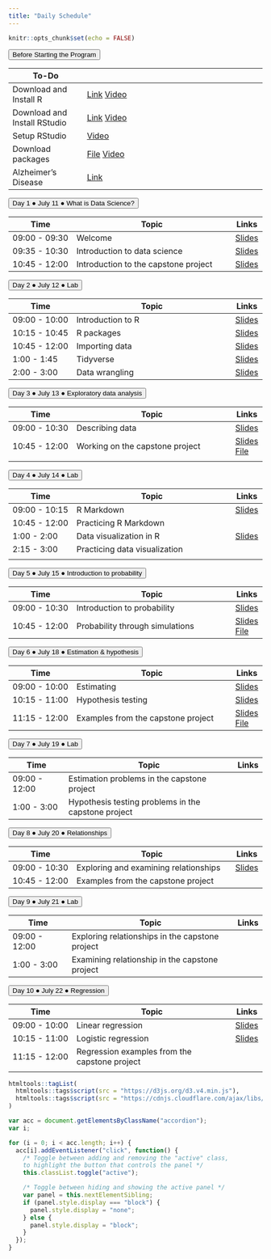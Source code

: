 ```yaml
---
title: "Daily Schedule"
---
```


```r
knitr::opts_chunk$set(echo = FALSE)
```

<button class="accordion">Before Starting the Program</button>
<div class="panel"> 

| To-Do         |                              | 
|---------------|------------------------------------|
| Download and Install R | [Link](https://mirror.las.iastate.edu/CRAN/) [Video](https://uci.yuja.com/V/Video?v=3173351&node=10757512&a=280036139&autoplay=1)|
| Download and Install RStudio| [Link](https://www.rstudio.com/products/rstudio/download/)  [Video](https://uci.yuja.com/V/Video?v=3173359&node=10757552&a=664679852&autoplay=1)|
|Setup RStudio| [Video](https://uci.yuja.com/V/Video?v=3173384&node=10757676&a=717681262&autoplay=1)       |
|Download packages |<a href="R-code/code-00-setup.R" download>File</a> [Video](https://uci.yuja.com/V/Video?v=3173415&node=10757778&a=1269482034&autoplay=1)|
|Alzheimer's Disease | [Link](https://www.youtube.com/watch?v=LrcL3vJjN2g) |

</div>


<!-- connecting to UCI email address-->
		
<button class="accordion">Day 1 &#9679; July 11 &#9679; What is Data Science? </button>
<div class="panel">

| Time          | Topic                              | Links |
|---------------|------------------------------------|-------|
| 09:00 - 09:30 | Welcome                            |[Slides](https://cosmos-datascience.github.io/slides/week01/01a-welcome.html)|
| 09:35 - 10:30 | Introduction to data science    |[Slides](https://cosmos-datascience.github.io/slides/week01/01b-intro-data-science.html)   |
| 10:45 - 12:00 | Introduction to the capstone project |                [Slides](https://cosmos-datascience.github.io/slides/week01/01c-intro-capstone-project.pdf)    |

</div>
		




<button class="accordion">Day 2 &#9679; July 12 &#9679; Lab </button>
<div class="panel">

| Time          | Topic                              | Links |
|---------------|------------------------------------|-------|
| 09:00 - 10:00 | Introduction to R                            |[Slides](https://cosmos-datascience.github.io/slides/week01/Lab-01a-intro-r-schetzsle.html) |
| 10:15 - 10:45 | R packages |[Slides](https://cosmos-datascience.github.io/slides/week01/Lab-01b-R-packages-schetzsle.html)       |
| 10:45 - 12:00 | Importing data               |[Slides](https://cosmos-datascience.github.io/slides/week01/Lab-01c-import-data-schetzsle.html)  |
| 1:00 - 1:45 | Tidyverse              | [Slides](https://cosmos-datascience.github.io/slides/week01/Lab-01d-intro-tidyverse-moslemi.html)     |
| 2:00 - 3:00 | Data wrangling              | [Slides](https://cosmos-datascience.github.io/slides/week01/Lab-01e-data-wrangling-moslemi.html)     |

</div>
	
	

<button class="accordion">Day 3 &#9679; July 13 &#9679; Exploratory data analysis </button>
<div class="panel">

| Time          | Topic                              | Links |
|---------------|------------------------------------|-------|
| 09:00 - 10:30 | Describing data                            |[Slides](https://cosmos-datascience.github.io/slides/week01/02a-describe-data.html)|
| 10:45 - 12:00 | Working on the capstone project         | [Slides](https://cosmos-datascience.github.io/slides/week01/02b-capstone-eda.pdf)   [File](https://cosmos-datascience.github.io/slides/week01/02b-capstone-eda-code.R)
|

</div>
		



<button class="accordion">Day 4 &#9679; July 14 &#9679; Lab </button>
<div class="panel">

| Time          | Topic                              | Links |
|---------------|------------------------------------|-------|
| 09:00 - 10:15 | R Markdown                        |[Slides](https://cosmos-datascience.github.io/slides/week01/Lab-02a-intro-rmarkdown-moslemi.html) |
| 10:45 - 12:00 | Practicing R  Markdown            | |
| 1:00 - 2:00 | Data visualization in R |[Slides](https://cosmos-datascience.github.io/slides/week01/Lab-02b-visualize-data-schetzsle.html)       |
| 2:15 - 3:00 | Practicing data visualization              | 
|

</div>
	
	


<button class="accordion">Day 5 &#9679; July 15 &#9679; Introduction to probability </button>
<div class="panel">

| Time          | Topic                              | Links |
|---------------|------------------------------------|-------|
| 09:00 - 10:30 | Introduction to probability |[Slides](https://cosmos-datascience.github.io/slides/week01/03a-intro-prob.html)|
| 10:45 - 12:00 | Probability through simulations| [Slides](https://cosmos-datascience.github.io/slides/week01/03b-intro-prob-simulation.pdf) [File](https://cosmos-datascience.github.io/slides/week01/03b-intro-prob-simulation-code.R)|

</div>
		





<button class="accordion">Day 6 &#9679; July 18 &#9679; Estimation & hypothesis </button>
<div class="panel">

| Time          | Topic                              | Links |
|---------------|------------------------------------|-------|
| 09:00 - 10:00 | Estimating  |[Slides](https://cosmos-datascience.github.io/slides/week02/01a-estimation.html)|
| 10:15 - 11:00 | Hypothesis testing |[Slides](https://cosmos-datascience.github.io/slides/week02/01b-hypothesis.html)|
| 11:15 - 12:00 | Examples from the capstone project| [Slides](https://cosmos-datascience.github.io/slides/week02/01c-capstone-estimation.pdf) [File](https://cosmos-datascience.github.io/slides/week02/01c-capstone-estimation-code.R)|

</div>
		



<button class="accordion">Day 7 &#9679; July 19 &#9679; Lab </button>
<div class="panel">

| Time          | Topic                              | Links |
|---------------|------------------------------------|-------|
| 09:00 - 12:00 | Estimation problems in the capstone project  ||
| 1:00 - 3:00 | Hypothesis testing problems in the capstone project ||

</div>
		



<button class="accordion">Day 8 &#9679; July 20 &#9679; Relationships </button>
<div class="panel">

| Time          | Topic                              | Links |
|---------------|------------------------------------|-------|
| 09:00 - 10:30 | Exploring and examining relationships |[Slides](https://cosmos-datascience.github.io/slides/week02/02a-relationship.html)|
| 10:45 - 12:00 | Examples from the capstone project | |

</div>
		



<button class="accordion">Day 9 &#9679; July 21 &#9679; Lab </button>
<div class="panel">

| Time          | Topic                              | Links |
|---------------|------------------------------------|-------|
| 09:00 - 12:00 | Exploring relationships in the capstone project  ||
| 1:00 - 3:00 | Examining relationship in the capstone project ||

</div>
	
	
	


<button class="accordion">Day 10 &#9679; July 22 &#9679; Regression </button>
<div class="panel">

| Time          | Topic                              | Links |
|---------------|------------------------------------|-------|
| 09:00 - 10:00 | Linear regression  |[Slides](https://cosmos-datascience.github.io/slides/week02/03a-regression.html)|
| 10:15 - 11:00 | Logistic regression |[Slides](https://cosmos-datascience.github.io/slides/week02/03b-logit.html)|
| 11:15 - 12:00 | Regression examples from the capstone project| 
|

</div>
			
	
	
	
```r
htmltools::tagList(
  htmltools::tags$script(src = "https://d3js.org/d3.v4.min.js"),
  htmltools::tags$script(src = "https://cdnjs.cloudflare.com/ajax/libs/dimple/2.3.0/dimple.latest.min.js")
)
```

```js
var acc = document.getElementsByClassName("accordion");
var i;

for (i = 0; i < acc.length; i++) {
  acc[i].addEventListener("click", function() {
    /* Toggle between adding and removing the "active" class,
    to highlight the button that controls the panel */
    this.classList.toggle("active");

    /* Toggle between hiding and showing the active panel */
    var panel = this.nextElementSibling;
    if (panel.style.display === "block") {
      panel.style.display = "none";
    } else {
      panel.style.display = "block";
    }
  });
}
```
